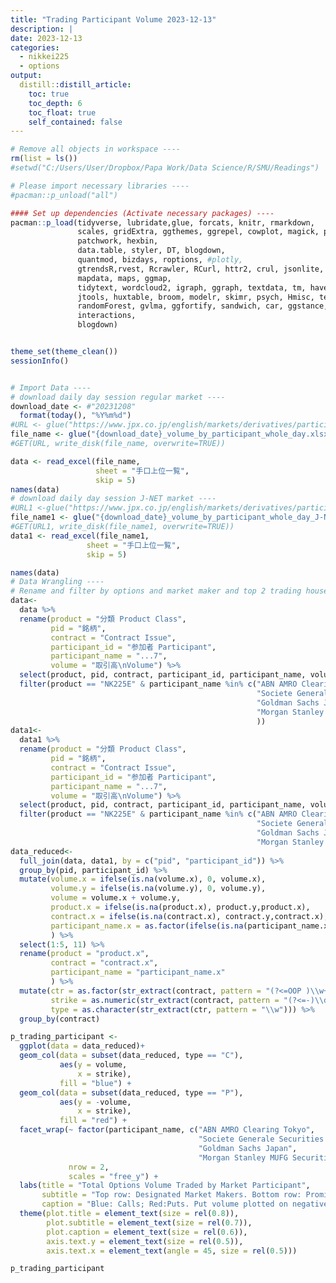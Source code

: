 ```yaml
---
title: "Trading Participant Volume 2023-12-13"
description: |
date: 2023-12-13
categories:
  - nikkei225
  - options
output:
  distill::distill_article:
    toc: true
    toc_depth: 6
    toc_float: true    
    self_contained: false
---
```


```r

# Remove all objects in workspace ----
rm(list = ls())
#setwd("C:/Users/User/Dropbox/Papa Work/Data Science/R/SMU/Readings")

# Please import necessary libraries ----
#pacman::p_unload("all")

#### Set up dependencies (Activate necessary packages) ----
pacman::p_load(tidyverse, lubridate,glue, forcats, knitr, rmarkdown,
               scales, gridExtra, ggthemes, ggrepel, cowplot, magick, plotrix, 
               patchwork, hexbin,
               data.table, styler, DT, blogdown,
               quantmod, bizdays, roptions, #plotly,
               gtrendsR,rvest, Rcrawler, RCurl, httr2, crul, jsonlite, RSelenium, httr,
               mapdata, maps, ggmap,
               tidytext, wordcloud2, igraph, ggraph, textdata, tm, haven, readxl,
               jtools, huxtable, broom, modelr, skimr, psych, Hmisc, texreg, GGally,
               randomForest, gvlma, ggfortify, sandwich, car, ggstance, broom.mixed,
               interactions,
               blogdown)


theme_set(theme_clean())
sessionInfo()


# Import Data ----
# download daily day session regular market ----
download_date <- #"20231208"
  format(today(), "%Y%m%d")
#URL <- glue("https://www.jpx.co.jp/english/markets/derivatives/participant-volume/o4sio7000000346f-att/{download_date}_volume_by_participant_whole_day.xlsx")
file_name <- glue("{download_date}_volume_by_participant_whole_day.xlsx")
#GET(URL, write_disk(file_name, overwrite=TRUE))

data <- read_excel(file_name,
                   sheet = "手口上位一覧",
                   skip = 5)
names(data)
# download daily day session J-NET market ----
#URL1 <-glue("https://www.jpx.co.jp/english/markets/derivatives/participant-volume/o4sio7000000346f-att/{download_date}_volume_by_participant_whole_day_J-NET.xlsx")
file_name1 <- glue("{download_date}_volume_by_participant_whole_day_J-NET.xlsx")
#GET(URL1, write_disk(file_name1, overwrite=TRUE))
data1 <- read_excel(file_name1,
                 sheet = "手口上位一覧",
                 skip = 5)

names(data)
# Data Wrangling ----
# Rename and filter by options and market maker and top 2 trading houses
data<-
  data %>% 
  rename(product = "分類 Product Class",
         pid = "銘柄",
         contract = "Contract Issue",
         participant_id = "参加者 Participant",
         participant_name = "...7",
         volume = "取引高\nVolume") %>% 
  select(product, pid, contract, participant_id, participant_name, volume) %>% 
  filter(product == "NK225E" & participant_name %in% c("ABN AMRO Clearing Tokyo",
                                                       "Societe Generale Securities Japan",
                                                       "Goldman Sachs Japan",
                                                       "Morgan Stanley MUFG Securities"
                                                       ))
data1<-
  data1 %>% 
  rename(product = "分類 Product Class",
         pid = "銘柄",
         contract = "Contract Issue",
         participant_id = "参加者 Participant",
         participant_name = "...7",
         volume = "取引高\nVolume") %>% 
  select(product, pid, contract, participant_id, participant_name, volume) %>% 
  filter(product == "NK225E" & participant_name %in% c("ABN AMRO Clearing Tokyo",
                                                       "Societe Generale Securities Japan",
                                                       "Goldman Sachs Japan",
                                                       "Morgan Stanley MUFG Securities"))
data_reduced<-
  full_join(data, data1, by = c("pid", "participant_id")) %>% 
  group_by(pid, participant_id) %>% 
  mutate(volume.x = ifelse(is.na(volume.x), 0, volume.x),
         volume.y = ifelse(is.na(volume.y), 0, volume.y),
         volume = volume.x + volume.y,
         product.x = ifelse(is.na(product.x), product.y,product.x),
         contract.x = ifelse(is.na(contract.x), contract.y,contract.x),
         participant_name.x = as.factor(ifelse(is.na(participant_name.x), participant_name.y,participant_name.x))
         ) %>% 
  select(1:5, 11) %>% 
  rename(product = "product.x",
         contract = "contract.x",
         participant_name = "participant_name.x"
         ) %>% 
  mutate(ctr = as.factor(str_extract(contract, pattern = "(?<=OOP )\\w+")),
         strike = as.numeric(str_extract(contract, pattern = "(?<=-)\\d+")),
         type = as.character(str_extract(ctr, pattern = "\\w"))) %>% 
  group_by(contract)

p_trading_participant <-
  ggplot(data = data_reduced)+
  geom_col(data = subset(data_reduced, type == "C"),
           aes(y = volume,
               x = strike),
           fill = "blue") +
  geom_col(data = subset(data_reduced, type == "P"),
           aes(y = -volume,
               x = strike),
           fill = "red") +
  facet_wrap(~ factor(participant_name, c("ABN AMRO Clearing Tokyo",
                                          "Societe Generale Securities Japan",
                                          "Goldman Sachs Japan",
                                          "Morgan Stanley MUFG Securities")),
             nrow = 2,
             scales = "free_y") +
  labs(title = "Total Options Volume Traded by Market Participant",
       subtitle = "Top row: Designated Market Makers. Bottom row: Prominent Trading Firms",
       caption = "Blue: Calls; Red:Puts. Put volume plotted on negative Y axis. Volume represents total volume traded at each strike.\nThere is no information whether options were sold or purchased.")+
  theme(plot.title = element_text(size = rel(0.8)),
        plot.subtitle = element_text(size = rel(0.7)),
        plot.caption = element_text(size = rel(0.6)),
        axis.text.y = element_text(size = rel(0.5)),
        axis.text.x = element_text(angle = 45, size = rel(0.5)))
```

```r
p_trading_participant
```